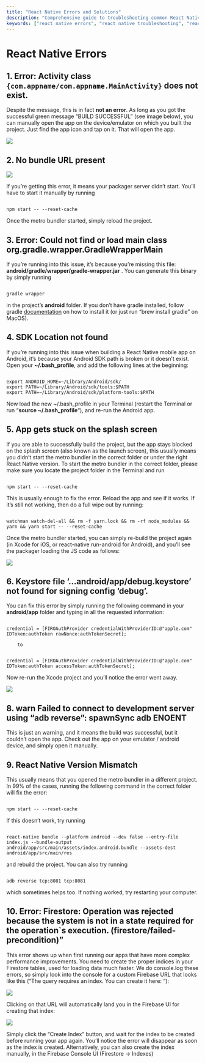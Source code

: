 ```yaml
---
title: "React Native Errors and Solutions"
description: "Comprehensive guide to troubleshooting common React Native errors and their solutions."
keywords: ["react native errors", "react native troubleshooting", "react native solutions", "react native common issues", "react native debugging"]
---
```


# React Native Errors  
 
## 1. Error: Activity class `{com.appname/com.appname.MainActivity}` does not exist.  

Despite the message, this is in fact __not an error__. As long as you got the successful green message “BUILD SUCCESSFUL” (see image below), you can manually open the app on the device/emulator on which you built the project. Just find the app icon and tap on it. That will open the app. 

![](/../static/img/Screen-Shot-2020-02-29-at-1.51.42-PM.png) 

## 2. No bundle URL present 

![](/../static/img/Screen-Shot-2020-03-28-at-10.40.05-AM.png)  

If you’re getting this error, it means your packager server didn’t start. You’ll have to start it manually by running  

```mdx  
 
npm start -- --reset-cache
```  

Once the metro bundler started, simply reload the project.  


## 3. Error: Could not find or load main class org.gradle.wrapper.GradleWrapperMain 

If you’re running into this issue, it’s because you’re missing this file: __android/gradle/wrapper/gradle-wrapper.jar__ . You can generate this binary by simply running   

```mdx  

gradle wrapper
```  
in the project’s __android__ folder. If you don’t have gradle installed, follow gradle [documentation](https://gradle.org/install/) on how to install it (or just run “brew install gradle” on MacOS).
  

## 4. SDK Location not found  

If you’re running into this issue when building a React Native mobile app on Android, it’s because your Android SDK path is broken or it doesn’t exist. Open your __~/.bash_profile__, and add the following lines at the beginning:  

```mdx  

export ANDROID_HOME=~/Library/Android/sdk/
export PATH=~/Library/Android/sdk/tools:$PATH
export PATH=~/Library/Android/sdk/platform-tools:$PATH
```
Now load the new ~/.bash_profile in your Terminal (restart the Terminal or run “__source ~/.bash_profile__“), and re-run the Android app.

## 5. App gets stuck on the splash screen  

If you are able to successfully build the project, but the app stays blocked on the splash screen (also known as the launch screen), this usually means you didn’t start the metro bundler in the correct folder or under the right React Native version. To start the metro bundler in the correct folder, please make sure you locate the project folder in the Terminal and run  

```mdx  

npm start -- --reset-cache
```  
This is usually enough to fix the error. Reload the app and see if it works. If it’s still not working, then do a full wipe out by running:  

```mdx   

watchman watch-del-all && rm -f yarn.lock && rm -rf node_modules && yarn && yarn start -- --reset-cache
```  
Once the metro bundler started, you can simply re-build the project again (in Xcode for iOS, or react-native run-android for Android), and you’ll see the packager loading the JS code as follows:  

![](/../static/img/Screen-Shot-2020-02-27-at-11.56.47-AM.png)  

## 6. Keystore file ‘…android/app/debug.keystore’ not found for signing config ‘debug’.  

You can fix this error by simply running the following command in your __android/app__ folder and typing in all the requested information:  

```mdx   

credential = [FIROAuthProvider credentialWithProviderID:@"apple.com" IDToken:authToken rawNonce:authTokenSecret];
```  
        to   

```mdx   

credential = [FIROAuthProvider credentialWithProviderID:@"apple.com" IDToken:authToken accessToken:authTokenSecret];
```   
Now re-run the Xcode project and you’ll notice the error went away.  

![](/../static/img/Screen-Shot-2020-04-02-at-1.36.40-PM.png)  

## 8. warn Failed to connect to development server using “adb reverse”: spawnSync adb ENOENT  

This is just an warning, and it means the build was successful, but it couldn’t open the app. Check out the app on your emulator / android device, and simply open it manually.

## 9. React Native Version Mismatch  

This usually means that you opened the metro bundler in a different project. In 99% of the cases, running the following command in the correct folder will fix the error: 

```mdx  

npm start -- --reset-cache
```  
If this doesn’t work, try running  

```mdx  

react-native bundle --platform android --dev false --entry-file index.js --bundle-output 
android/app/src/main/assets/index.android.bundle --assets-dest android/app/src/main/res
``` 
and rebuild the project. You can also try running  

```mdx  

adb reverse tcp:8081 tcp:8081
```  

which sometimes helps too. If nothing worked, try restarting your computer.

## 10. Error: Firestore: Operation was rejected because the system is not in a state required for the operation`s execution. (firestore/failed-precondition)”  

This error shows up when first running our apps that have more complex performance improvements. You need to create the proper indices in your Firestore tables, used for loading data much faster. We do console.log these errors, so simply look into the console for a custom Firebase URL that looks like this (“The query requires an index. You can create it here: “):  

![](/../static/img/index2.png)  

Clicking on that URL will automatically land you in the Firebase UI for creating that index:  

![](/../static/img/index1.png)  

Simply click the “Create Index” button, and wait for the index to be created before running your app again. You’ll notice the error will disappear as soon as the index is created. Alternatively, you can also create the index manually, in the Firebase Console UI (Firestore -> Indexes)

